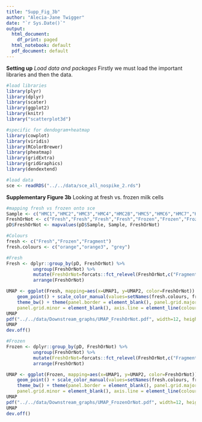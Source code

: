 ```yaml
---
title: "Supp_Fig_3b"
author: "Alecia-Jane Twigger"
date: "`r Sys.Date()`"
output:
  html_document:
    df_print: paged
  html_notebook: default
  pdf_document: default
---
```


**Setting up**
*Load data and packages*
Firstly we must load the important libraries and then the data.
```r
#load libraries
library(plyr)
library(dplyr)
library(scater)
library(ggplot2)
library(knitr)
library("scatterplot3d")

#specific for dendogram+heatmap
library(cowplot)
library(viridis)
library(RColorBrewer)
library(pheatmap)
library(gridExtra)
library(gridGraphics)
library(dendextend)

#load data
sce <- readRDS("../../data/sce_all_nospike_2.rds")
```

**Supplementary Figure 3b**
Looking at fresh vs. frozen milk cells
```r
#mapping fresh vs frozen onto sce
Sample <- c("HMC1","HMC2","HMC3","HMC4","HMC2B","HMC5","HMC6","HMC7","HMC8","HMC9","RB1","RB2","RB3","RB4","RB5","RB6","RB7","RB8")
FreshOrNot <- c("Fresh","Fresh","Fresh","Fresh","Frozen","Frozen","Frozen","Frozen","Frozen","Fresh","Fragment","Fragment","Fragment","Fragment","Fragment","Fragment","Fragment","Fragment")
pD$FreshOrNot <- mapvalues(pD$Sample, Sample, FreshOrNot)

#Colours
fresh <- c("Fresh","Frozen","Fragment")
fresh.colours <- c("orange","orange3", "grey")

#Fresh
Fresh <- dplyr::group_by(pD, FreshOrNot) %>%
          ungroup(FreshOrNot) %>%
          mutate(FreshOrNot=forcats::fct_relevel(FreshOrNot,c("Fragment","Frozen","Fresh"))) %>%
          arrange(FreshOrNot)

UMAP <- ggplot(Fresh, mapping=aes(x=UMAP1, y=UMAP2, color=FreshOrNot)) + 
    geom_point() + scale_color_manual(values=setNames(fresh.colours, fresh)) +
    theme_bw() + theme(panel.border = element_blank(), panel.grid.major = element_blank(),
    panel.grid.minor = element_blank(), axis.line = element_line(colour = "black"))
UMAP
pdf("../../data/Downstream_graphs/UMAP_FreshOrNot.pdf", width=12, height=8)
UMAP
dev.off()

#Frozen
Frozen <- dplyr::group_by(pD, FreshOrNot) %>%
          ungroup(FreshOrNot) %>%
          mutate(FreshOrNot=forcats::fct_relevel(FreshOrNot,c("Fragment","Fresh","Frozen"))) %>%
          arrange(FreshOrNot)

UMAP <- ggplot(Frozen, mapping=aes(x=UMAP1, y=UMAP2, color=FreshOrNot)) + 
    geom_point() + scale_color_manual(values=setNames(fresh.colours, fresh)) +
    theme_bw() + theme(panel.border = element_blank(), panel.grid.major = element_blank(),
    panel.grid.minor = element_blank(), axis.line = element_line(colour = "black"))
UMAP
pdf("../../data/Downstream_graphs/UMAP_FrozenOrNot.pdf", width=12, height=8)
UMAP
dev.off()
```
